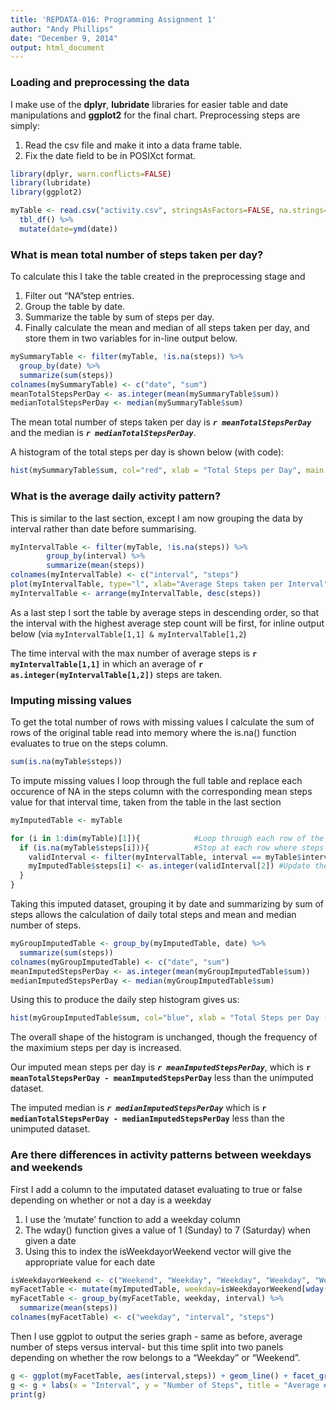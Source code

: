 ```yaml
---
title: 'REPDATA-016: Programming Assignment 1'
author: "Andy Phillips"
date: "December 9, 2014"
output: html_document
---
```


### Loading and preprocessing the data

I make use of the **dplyr**, **lubridate** libraries for easier table and date manipulations and **ggplot2** for the final chart. Preprocessing steps are simply:  
  
1. Read the csv file and make it into a data frame table.
2. Fix the date field to be in POSIXct format.

```r
library(dplyr, warn.conflicts=FALSE)
library(lubridate)
library(ggplot2)

myTable <- read.csv("activity.csv", stringsAsFactors=FALSE, na.strings="NA") %>%
  tbl_df() %>%
  mutate(date=ymd(date))

```

### What is mean total number of steps taken per day?

To calculate this I take the table created in the preprocessing stage and  
  
1. Filter out "NA"step entries.
2. Group the table by date.
3. Summarize the table by sum of steps per day.
4. Finally calculate the mean and median of all steps taken per day, and store them in two variables for in-line output below.

```r

mySummaryTable <- filter(myTable, !is.na(steps)) %>%
  group_by(date) %>%
  summarize(sum(steps))
colnames(mySummaryTable) <- c("date", "sum")
meanTotalStepsPerDay <- as.integer(mean(mySummaryTable$sum))
medianTotalStepsPerDay <- median(mySummaryTable$sum)
```

The mean total number of steps taken per day is ***`r meanTotalStepsPerDay`*** and the median is ***`r medianTotalStepsPerDay`***.  
  
A histogram of the total steps per day is shown below (with code):

```r
hist(mySummaryTable$sum, col="red", xlab = "Total Steps per Day", main = "Total Steps by Day", breaks=24)
```

### What is the average daily activity pattern?

This is similar to the last section, except I am now grouping the data by interval rather than date before summarising.   
  

```r
myIntervalTable <- filter(myTable, !is.na(steps)) %>%
        group_by(interval) %>%
        summarize(mean(steps))
colnames(myIntervalTable) <- c("interval", "steps")
plot(myIntervalTable, type="l", xlab="Average Steps taken per Interval", ylab="Interval")
myIntervalTable <- arrange(myIntervalTable, desc(steps))

```

As a last step I sort the table by average steps in descending order, so that the interval with the highest average step count will be first, for inline output below (via `myIntervalTable[1,1] & myIntervalTable[1,2`) 

The time interval with the max number of average steps is **`r myIntervalTable[1,1]`** in which an average of **`r as.integer(myIntervalTable[1,2])`** steps are taken.

### Imputing missing values

To get the total number of rows with missing values I calculate the sum of rows of the original table read into memory where the is.na() function evaluates to true on the steps column.  

```r
sum(is.na(myTable$steps))
```

To impute missing values I loop through the full table and replace each occurence of NA in the steps column with the corresponding mean steps value for that interval time, taken from the table in the last section

```r
myImputedTable <- myTable

for (i in 1:dim(myTable)[1]){            #Loop through each row of the full dataset
  if (is.na(myTable$steps[i])){          #Stop at each row where steps is NA
    validInterval <- filter(myIntervalTable, interval == myTable$interval[i]) #Get the average non-NA value for this interval
    myImputedTable$steps[i] <- as.integer(validInterval[2]) #Update the dataset
  }
} 
```

Taking this imputed dataset, grouping it by date and summarizing by sum of steps allows the calculation of daily total steps and mean and median number of steps.

```r
myGroupImputedTable <- group_by(myImputedTable, date) %>%
  summarize(sum(steps))
colnames(myGroupImputedTable) <- c("date", "sum")
meanImputedStepsPerDay <- as.integer(mean(myGroupImputedTable$sum))
medianImputedStepsPerDay <- median(myGroupImputedTable$sum)
```

Using this to produce the daily step histogram gives us:

```r
hist(myGroupImputedTable$sum, col="blue", xlab = "Total Steps per Day (Imputed)", main = "Total Steps by Day (Imputed)", breaks=24)
```  
  
  The overall shape of the histogram is unchanged, though the frequency of the maximium steps per day is increased.  
  
  Our imputed mean steps per day is ***`r meanImputedStepsPerDay`***, which is **`r meanTotalStepsPerDay - meanImputedStepsPerDay`** less than the unimputed dataset.  
  
  The imputed median is ***`r medianImputedStepsPerDay`*** which is **`r medianTotalStepsPerDay - medianImputedStepsPerDay`** less than the unimputed dataset.

### Are there differences in activity patterns between weekdays and weekends

First I add a column to the imputated dataset evaluating to true or false depending on whether or not a day is a weekday

1. I use the 'mutate' function to add a weekday column
2. The wday() function gives a value of 1 (Sunday) to 7 (Saturday) when given a date
3. Using this to index the isWeekdayorWeekend vector will give the appropriate value for each date

```r
isWeekdayorWeekend <- c("Weekend", "Weekday", "Weekday", "Weekday", "Weekday", "Weekday", "Weekend")
myFacetTable <- mutate(myImputedTable, weekday=isWeekdayorWeekend[wday(date)])
myFacetTable <- group_by(myFacetTable, weekday, interval) %>%
  summarize(mean(steps))
colnames(myFacetTable) <- c("weekday", "interval", "steps")
```
  
Then I use ggplot to output the series graph - same as before, average number of steps versus interval- but this time split into two panels depending on whether the row belongs to a "Weekday" or "Weekend".  

```r
g <- ggplot(myFacetTable, aes(interval,steps)) + geom_line() + facet_grid(weekday ~ .)
g <- g + labs(x = "Interval", y = "Number of Steps", title = "Average # of Steps: Weekday v Weekend")
print(g)
```


